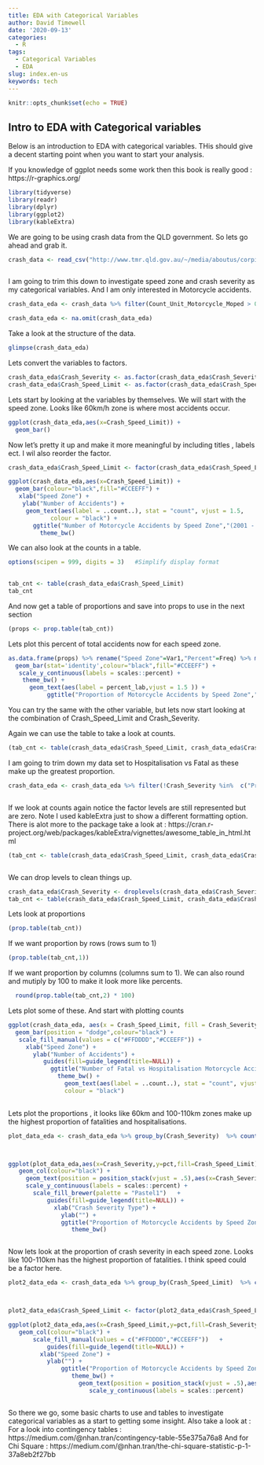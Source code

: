 ```yaml
---
title: EDA with Categorical Variables
author: David Timewell
date: '2020-09-13'
categories:
  - R
tags:
  - Categorical Variables
  - EDA
slug: index.en-us
keywords: tech
---
```



```r
knitr::opts_chunk$set(echo = TRUE)
```



## Intro to EDA with Categorical variables

Below is an introduction to EDA with categorical variables. THis should give a decent starting point when you want to start
your analysis.

If you knowledge of ggplot needs some work then this book is really good : https://r-graphics.org/


```r
 
library(tidyverse)
library(readr)
library(dplyr)
library(ggplot2)
library(kableExtra)
```

We are going to be using crash data from the QLD government.
So lets go ahead and grab it.

```r
 
crash_data <- read_csv("http://www.tmr.qld.gov.au/~/media/aboutus/corpinfo/Open%20data/crash/locations.csv")



```

I am going to trim this down to investigate speed zone and crash severity as my categorical variables. And I am only interested in Motorcycle accidents.


```r
 
crash_data_eda <- crash_data %>% filter(Count_Unit_Motorcycle_Moped > 0 )  %>% select(Crash_Severity,Crash_Speed_Limit) 

crash_data_eda <- na.omit(crash_data_eda)
```


Take a look at the structure of the data.

```r
glimpse(crash_data_eda)

```

Lets convert the variables to factors.

```r

crash_data_eda$Crash_Severity <- as.factor(crash_data_eda$Crash_Severity) 
crash_data_eda$Crash_Speed_Limit <- as.factor(crash_data_eda$Crash_Speed_Limit) 


```

Lets start by looking at the variables by themselves. We will start with the speed zone. 
Looks like 60km/h zone is where most accidents occur.

```r

ggplot(crash_data_eda,aes(x=Crash_Speed_Limit)) +
  geom_bar()

```

Now let's pretty it up and make it more meaningful by including titles , labels ect. 
I wil also reorder the factor.


```r

crash_data_eda$Crash_Speed_Limit <- factor(crash_data_eda$Crash_Speed_Limit,levels = c("60 km/h","0 - 50 km/h","100 - 110 km/h","80 - 90 km/h","70 km/h"))

ggplot(crash_data_eda,aes(x=Crash_Speed_Limit)) +
  geom_bar(colour="black",fill="#CCEEFF") +
   xlab("Speed Zone") + 
    ylab("Number of Accidents") +
     geom_text(aes(label = ..count..), stat = "count", vjust = 1.5,
            colour = "black") +
       ggtitle("Number of Motorcycle Accidents by Speed Zone","(2001 - 2018)") +
         theme_bw() 

```


We can also look at the counts in a table.

```r

options(scipen = 999, digits = 3)   #Simplify display format

 
tab_cnt <- table(crash_data_eda$Crash_Speed_Limit) 
tab_cnt      

```

And now get a table of proportions and save into props to use in the next section

```r


(props <- prop.table(tab_cnt))

```

Lets plot this percent of total accidents now for each speed zone.

```r
as.data.frame(props) %>% rename("Speed Zone"=Var1,"Percent"=Freq) %>% mutate(percent_lab = paste(as.character(round(Percent*100)),"%")) %>% ggplot(aes(x=`Speed Zone`,y=Percent)) +
  geom_bar(stat='identity',colour="black",fill="#CCEEFF") +
   scale_y_continuous(labels = scales::percent) +
    theme_bw() +
      geom_text(aes(label = percent_lab,vjust = 1.5 )) +
           ggtitle("Proportion of Motorcycle Accidents by Speed Zone","(2001 - 2018)")

```


You can try the same with the other variable, but lets now start looking at the combination of Crash_Speed_Limit and Crash_Severity.

Again we can use the table to take a look at counts.

```r

(tab_cnt <- table(crash_data_eda$Crash_Speed_Limit, crash_data_eda$Crash_Severity))


```


I am going to trim down my data set to Hospitalisation vs Fatal as these make up the greatest proportion.

```r

crash_data_eda <- crash_data_eda %>% filter(!Crash_Severity %in%  c("Property damage only","Minor injury","Medical treatment")) 



```


If we look at counts again notice the factor levels are still represented but are zero. Note I used kableExtra just to show a different formatting option. There is alot more to the package take a look at :
https://cran.r-project.org/web/packages/kableExtra/vignettes/awesome_table_in_html.html

```r

(tab_cnt <- table(crash_data_eda$Crash_Speed_Limit, crash_data_eda$Crash_Severity))  %>% kbl() %>%   kable_paper(bootstrap_options = "striped",full_width = T,position = "float_left") %>% footnote(general = "Crash frequency by speed zone (2001-2018). ")



```


We can drop levels to clean things up.

```r

crash_data_eda$Crash_Severity <- droplevels(crash_data_eda$Crash_Severity)
tab_cnt <- table(crash_data_eda$Crash_Speed_Limit, crash_data_eda$Crash_Severity)

```



Lets look at proportions

```r

(prop.table(tab_cnt)) 


```


If we want proportion by rows (rows sum to 1)

```r

(prop.table(tab_cnt,1))
```

If we want proportion by columns (columns sum to 1). We can also round and mutiply by 100 to make it look more like percents.

```r



  round(prop.table(tab_cnt,2) * 100)


```

Lets plot some of these. And start with plotting counts  



```r

ggplot(crash_data_eda, aes(x = Crash_Speed_Limit, fill = Crash_Severity)) + 
  geom_bar(position = "dodge",colour="black") +
   scale_fill_manual(values = c("#FFDDDD","#CCEEFF")) +
     xlab("Speed Zone") + 
       ylab("Number of Accidents") +
          guides(fill=guide_legend(title=NULL)) +
            ggtitle("Number of Fatal vs Hospitalisation Motorcycle Accidents by Speed Zone","(2001 - 2018)") +
              theme_bw() +
                geom_text(aes(label = ..count..), stat = "count", vjust = -0.2,hjust= 1,
                colour = "black")
            

```


Lets plot the proportions , it looks like 60km and 100-110km zones make up the highest proportion of fatalities and hospitalisations. 

```r

 
plot_data_eda <- crash_data_eda %>% group_by(Crash_Severity)  %>% count(Crash_Speed_Limit) %>% mutate(pct= prop.table(n) )  %>% mutate(pct_lab = as.character(round(pct*100))) %>% arrange(Crash_Speed_Limit,desc(pct))



ggplot(plot_data_eda,aes(x=Crash_Severity,y=pct,fill=Crash_Speed_Limit)) +     
   geom_col(colour="black") +
     geom_text(position = position_stack(vjust = .5),aes(x=Crash_Severity,y=pct,label=   paste(pct_lab,"%")   )) +
     scale_y_continuous(labels = scales::percent) + 
       scale_fill_brewer(palette = "Pastel1")   +
           guides(fill=guide_legend(title=NULL)) +
             xlab("Crash Severity Type") + 
               ylab("") + 
               ggtitle("Proportion of Motorcycle Accidents by Speed Zone","(2001 - 2018)") +
                  theme_bw() 



```



Now lets look at the proportion of crash severity in each speed zone. 
Looks like 100-110km has the highest proportion of fatalities. I think speed could be a factor here.

```r
plot2_data_eda <- crash_data_eda %>% group_by(Crash_Speed_Limit)  %>% count(Crash_Speed_Limit,Crash_Severity) %>% mutate(pct= prop.table(n) )  %>% mutate(pct_lab = as.character(round(pct*100))) %>% arrange(Crash_Speed_Limit,desc(pct))



plot2_data_eda$Crash_Speed_Limit <- factor(plot2_data_eda$Crash_Speed_Limit,levels = c("100 - 110 km/h","80 - 90 km/h","70 km/h","60 km/h","0 - 50 km/h"))

ggplot(plot2_data_eda,aes(x=Crash_Speed_Limit,y=pct,fill=Crash_Severity)) +     
   geom_col(colour="black") +
       scale_fill_manual(values = c("#FFDDDD","#CCEEFF"))   +
           guides(fill=guide_legend(title=NULL)) +
         xlab("Speed Zone") + 
           ylab("") + 
               ggtitle("Proportion of Motorcycle Accidents by Speed Zone","(2001 - 2018)") +
                  theme_bw() +
                    geom_text(position = position_stack(vjust = .5),aes(x=Crash_Speed_Limit,y=pct,label=   paste(pct_lab,"%")   )) + 
                       scale_y_continuous(labels = scales::percent) 



```


So there we go, some basic charts to use and tables to investigate categorical variables as a start to getting some insight.
Also take a look  at :
For a look into contingency tables :
https://medium.com/@nhan.tran/contingency-table-55e375a76a8
And for Chi Square :
https://medium.com/@nhan.tran/the-chi-square-statistic-p-1-37a8eb2f27bb


